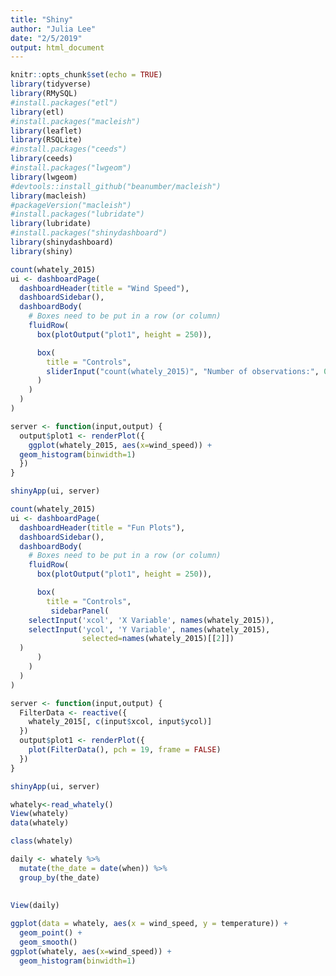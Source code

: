 ```yaml
---
title: "Shiny"
author: "Julia Lee"
date: "2/5/2019"
output: html_document
---
```


```r
knitr::opts_chunk$set(echo = TRUE)
library(tidyverse)
library(RMySQL)
#install.packages("etl")
library(etl)
#install.packages("macleish")
library(leaflet)
library(RSQLite)
#install.packages("ceeds")
library(ceeds)
#install.packages("lwgeom")
library(lwgeom)
#devtools::install_github("beanumber/macleish")
library(macleish)
#packageVersion("macleish")
#install.packages("lubridate")
library(lubridate)
#install.packages("shinydashboard")
library(shinydashboard)
library(shiny)
```









```r
count(whately_2015)
ui <- dashboardPage(
  dashboardHeader(title = "Wind Speed"),
  dashboardSidebar(),
  dashboardBody(
    # Boxes need to be put in a row (or column)
    fluidRow(
      box(plotOutput("plot1", height = 250)),

      box(
        title = "Controls",
        sliderInput("count(whately_2015)", "Number of observations:", 0,52560 , 100)
      )
    )
  )
)

server <- function(input,output) {
  output$plot1 <- renderPlot({
    ggplot(whately_2015, aes(x=wind_speed)) +
  geom_histogram(binwidth=1)
  })
}

shinyApp(ui, server)
```

```r

count(whately_2015)
ui <- dashboardPage(
  dashboardHeader(title = "Fun Plots"),
  dashboardSidebar(),
  dashboardBody(
    # Boxes need to be put in a row (or column)
    fluidRow(
      box(plotOutput("plot1", height = 250)),

      box(
        title = "Controls",
         sidebarPanel(
    selectInput('xcol', 'X Variable', names(whately_2015)),
    selectInput('ycol', 'Y Variable', names(whately_2015),
                selected=names(whately_2015)[[2]])
  )
      )
    )
  )
)

server <- function(input,output) {
  FilterData <- reactive({
    whately_2015[, c(input$xcol, input$ycol)]
  })
  output$plot1 <- renderPlot({
    plot(FilterData(), pch = 19, frame = FALSE)
  })
}

shinyApp(ui, server)
```



```r
whately<-read_whately()
View(whately)
data(whately)
```

```r
class(whately)
```

```r

daily <- whately %>%
  mutate(the_date = date(when)) %>%
  group_by(the_date) 
 
   
View(daily)
```

```r
ggplot(data = whately, aes(x = wind_speed, y = temperature)) +
  geom_point() + 
  geom_smooth()
ggplot(whately, aes(x=wind_speed)) + 
  geom_histogram(binwidth=1)
  
```
